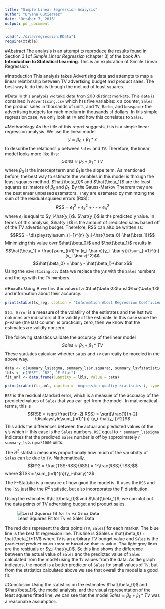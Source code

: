---
title: "Simple Linear Regression Analysis"
author: "Bryana Gutierrez"
date: "October 7, 2016"
output: pdf_document
---

```{r, echo=FALSE, include = FALSE}
load("../data/regression.RData")
require(xtable)
```
#Abstract 
The analysis is an attempt to reproduce the results found in Section 3.1 of *Simple Linear Regression* (chapter 3) of the book **An Introduction to Statistical Learning**. This is an exploration of Simple Linear Regression. 

#Introduction
This analysis takes Advertising data and attempts to map a linear relationship between TV advertising budget and product sales. The best way to do this is through the method of least squares. 

#Data
In this analysis we take data from 200 distinct markets. This data is contained in `Advertising.csv` which has five variables: `X` a counter, `Sales` the product sales in thousands of units, and `TV`, `Radio`, and `Newspaper` the advertising budgets for each medium in thousands of dollars. In this simple regression case, we only look at `TV` and how this correlates to `Sales`. 

#Methodology 
As the title of this report suggests, this is a simple linear regression analysis. We use the linear model $$y \approx \beta_0 + \beta_1*x$$ to describe the relationship between `Sales` and `TV`. Therefore, the linear model looks more like this: $$Sales \approx \beta_0 + \beta_1*TV$$ where $\beta_0$ is the intercept term and $\beta_1$ is the slope term. As mentioned before, the best way to estimate the variables in this model is through the least squares method. $\hat{\beta_0}$ and $\hat{\beta_1}$ are the least squares estimators of $\beta_0$ and $\beta_1$. By the Gauss-Markov Theorem they are the best linear unbiased estimators. They are estimated by minimizing the sum of the residual squared errors (RSS): $$RSS = e^2_1+e^2_2+ \cdots +e^2_n$$ where $e_i$ is equal to $y_i-\hat{y_i}$. $\hat{y_i}$ is the predicted y value. In terms of this analysis, $\hat{y_i}$ is the amount of predicted sales based off of the TV advertising budget. Therefore, RSS can also be written as: $$RSS = \displaystyle\sum_{i=1}^{n} (y_i-\hat{\beta_0}-\hat{\beta_1})$$ Minimizing this value over $\hat{\beta_0}$ and $\hat{\beta_1}$ results in $$\hat{\beta_1} = \frac{\sum_{i=1}^n (x_i-\bar x)(y_i- \bar y)}{\sum_{i=1}^{n}(x_i-\bar x)^2}$$ $$\hat{\beta_0} = \bar y - \hat{\beta_1}*\bar x$$ Using the `Advertising.csv` data we replace the $y_is$ with the `Sales` numbers and the $x_is$ with the `TV` numbers. 

#Results 
Using R we find the values for $\hat{\beta_0}$ and $\hat{\beta_1}$ and information about their accuracy. 

```{r, results = "asis", echo = FALSE}
print(xtable(ls_reg, caption = "Information About Regression Coefficients"), type = "latex", comment = FALSE)
```
`Std. Error` is a measure of the volatility of the estimates and the last two columns are indicators of the validity of the estimate. In this case since the p-value (the last column) is practically zero, then we know that the estimates are validly nonzero. 

The following statistics validate the accuracy of the linear model $$Sales \approx \beta_0 + \beta_1*TV$$ These statistics calculate whether `Sales` and `TV` can really be modeled in the above way. 

```{r, results = "asis", echo = FALSE}
data <- c(summary_ls$sigma, summary_ls$r.squared, summary_ls$fstatistic[1])
lbls <- c("RSE", "R2", "F-Stat")
fit_anl <- data.frame(Quantity = lbls, Value = data)

print(xtable(fit_anl, caption = "Regression Quality Statistics"), type = "latex", include.rownames = FALSE, comment = FALSE)
```
`RSE` is the residual standard error, which is a measure of the accuracy of the predicted values of `Sales` that you can get from the model. In mathematical terms, this is $$RSE = \sqrt{\frac{1}{n-2} RSS} = \sqrt{\frac{1}{n-2} \displaystyle\sum_{i=1}^{n} (y_i-\hat{y_i})^2}$$ This adds the differences between the actual and predicted values of the y's which in this case is the `Sales` numbers. `RSE` equal to `r summary_ls$sigma` indicates that the predicted `Sales` number is off by approximately `r summary_ls$sigma*1000` units.

The $R^2$ statistic measures proportionally how much of the variability of `Sales` can be due to `TV`. Mathematically, $$R^2 = \frac{TSS-RSS}{RSS} = 1-\frac{RSS}{TSS}$$ where $TSS = \sum_{i=1}^{n}(y_i-\bar y)^2$

The F-Statistic is a measure of how good the model is. It uses the `RSS` and the `TSS` just like the $R^2$ statistic, but also incorporates the F distribution. 

Using the estimates $\hat{\beta_0}$ and $\hat{\beta_1}$, we can plot out the data points of TV advertising budget and product sales. 

![Least Squares Fit for Tv vs Sales Data](../images/scatterplot-tv-sales.png)

The red dots represent the data points (`TV`, `Sales`) for each market. The blue line is the best fit regression line. This line is $Sales = \hat{\beta_0} + \hat{\beta_1}*TV$ where `TV` is an arbitrary TV budget value and `Sales` is the predicted product sales amount based on that `TV` value. The light grey lines are the residuals or $y_i-\hat{y_i}$. So this line shows the difference between the actual value of `Sales` and the predicted value of `Sales` calculated from the model using the `TV` values from the data. As the graph indicates, the model is a better predictor of `Sales` for small values of `TV`, but from the statistics calculated above we see that overall the model is a good fit. 

#Conclusion
Using the statistics on the estimates $\hat{\beta_0}$ and $\hat{\beta_1}$, the model analysis, and the visual representation of the least squares fitted line, we can see that the model $Sales \approx \beta_0 + \beta_1*TV$ was a reasonable assumption. 